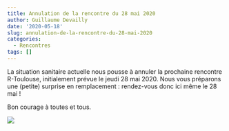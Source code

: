 ```yaml
---
title: Annulation de la rencontre du 28 mai 2020
author: Guillaume Devailly
date: '2020-05-18'
slug: annulation-de-la-rencontre-du-28-mai-2020
categories:
  - Rencontres
tags: []
---
```


La situation sanitaire actuelle nous pousse à annuler la prochaine rencontre R-Toulouse, initialement prévue le jeudi 28 mai 2020.
Nous vous préparons une (petite) surprise en remplacement : rendez-vous donc ici même le 28 mai !

Bon courage à toutes et tous.

![](/img/logo.svg)
